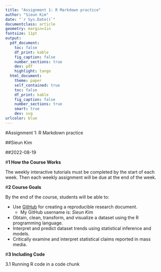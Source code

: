 ```yaml
---
title: "Assignment 1: R Markdown practice"
author: "Sieun Kim"
date: "`r Sys.Date()`"
documentclass: article
geometry: margin=1in
fontsize: 11pt
output:
  pdf_document:
    toc: false
    df_print: kable
    fig_caption: false
    number_sections: true
    dev: pdf
    highlight: tango
  html_document:
    theme: paper
    self_contained: true
    toc: false
    df_print: kable
    fig_caption: false
    number_sections: true
    smart: true
    dev: svg
urlcolor: blue
---
```


<!-- Write your Markdown below this line -->

#Assignment 1: R Markdown practice

##Sieun Kim

##2022-08-19

#**1 How the Course Works**

The weekly interactive tutorials must be completed by the start of each week. Then each weekly assignment will be due at the end of the week.

#**2 Course Goals**

By the end of the course, students will be able to:

* Use [GitHub](https://github.com/) for creating a reproducible research document.
    * My GitHub username is: *Sieun Kim*
* Obtain, clean, transform, and visualize a dataset using the R programming language. 
* Interpret and predict dataset trends using statistical inference and models. 
* Critically examine and interpret statistical claims reported in mass media.

#**3 Including Code**

3.1 Running R code in a code chunk




